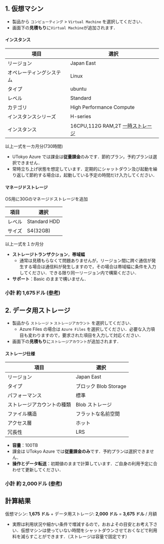 ## 1. 仮想マシン

- 製品から `コンピューティング` > `Virtual Machine` を選択してください．
- 画面下の**見積もり**に`Virtual Machine`が追加されます．

#### インスタンス

| **項目** | **選択** |
| -------- | ------- |
| リージョン | Japan East |
| オペレーティングシステム | Linux |
| タイプ | ubuntu |
| レベル | Standard |
| カテゴリ | High Performance Compute |
| インスタンスシリーズ | H-series |
| インスタンス | 16CPU,112G RAM,2T [一時ストレージ](https://learn.microsoft.com/ja-jp/azure/virtual-machines/managed-disks-overview#disk-roles) |

以上一式を一カ月分(730時間)
- UTokyo Azure では課金は**従量課金**のみです．節約プラン，予約プランは選択できません．
- 常時立ち上げ状態を想定しています．定期的にシャットダウン及び起動を繰り返して節約する場合は，起動している予定の時間だけ入力してください．

#### マネージドストレージ
OS用に30Gのマネージドストレージを追加

| **項目** | **選択** |
| -------- | ------- |
| レベル | Standard HDD |
| サイズ | S4(32GB) |

以上一式を１か月分

- **ストレージトランザクション**，**帯域幅**
  - 通常は見積もらなくて問題ありませんが，リージョン間に跨ぐ通信が発生する場合は通信料が発生しますので，その場合は帯域幅に条件を入力してください．できる限り同一リージョン内で構築ください．
- **サポート**：Basic のままで構いません．

### 小計 **約 1,675ドル** ([参考](https://azure.com/e/2cc3b709e1114ebdb00288b099b8db5c))

## 2. データ用ストレージ

- 製品から `ストレージ` > `ストレージアカウント` を選択してください．
  - Azure Files の場合は `Azure Files` を選択してください．必要な入力項目も変わりますので，要求された項目を入力して対応ください．
- 画面下の**見積もり**に`ストレージアカウント`が追加されます．

#### ストレージ仕様

| **項目** | **選択** |
| -------- | ------- |
| リージョン | Japan East |
| タイプ | ブロック Blob Storage |
| パフォーマンス | 標準 |
| ストレージアカウントの種類 | Blob ストレージ |
| ファイル構造 | フラットな名前空間 |
| アクセス層 | ホット |
| 冗長性 | LRS |

- **容量**：100TB
- 課金は UTokyo Azure では**従量課金のみ**です．予約プランは選択できません．
- **操作とデータ転送**：初期値のままで計算しています．ご自身の利用予定に合わせて更新してください．

### 小計 **約 2,000ドル** ([参考](https://azure.com/e/3b7371e33f704716b31df9d0dc5018c0))

## 計算結果

仮想マシン: **1,675 ドル** + データ用ストレージ: **2,000 ドル** = **3,675 ドル** / 月額

- 実際は利用状況や細かい条件で増減するので，おおよその目安とお考え下さい．仮想マシンは使っていない時間をシャットダウンさせておくなどで利用料を減らすことができます．（ストレージは容量で固定です）
